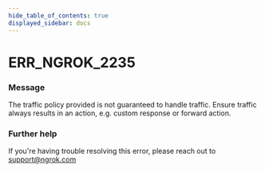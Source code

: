 ```yaml
---
hide_table_of_contents: true
displayed_sidebar: docs
---
```



# ERR_NGROK_2235

### Message

The traffic policy provided is not guaranteed to handle traffic. Ensure traffic always results in an action, e.g. custom response or forward action.

<ErrorDetails error="err_ngrok_2235" />

### Further help

If you're having trouble resolving this error, please reach out to [support@ngrok.com](mailto:support@ngrok.com?subject=Help%20with%20ERR_NGROK_2235)

